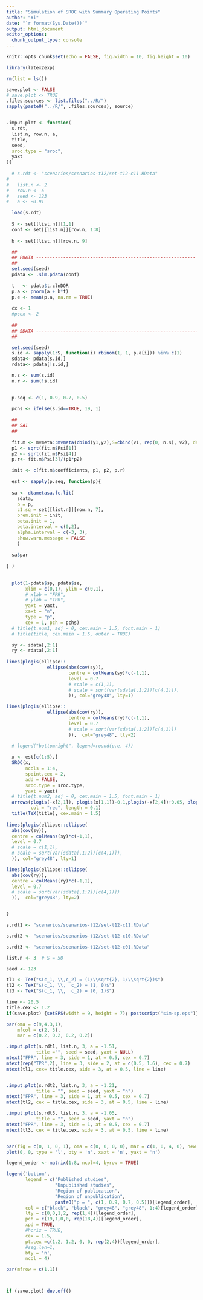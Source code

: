 ```yaml
---
title: "Simulation of SROC with Summary Operating Points"
author: "Yi"
date: "`r format(Sys.Date())`"
output: html_document
editor_options:
  chunk_output_type: console
---
```



```r
knitr::opts_chunk$set(echo = FALSE, fig.width = 10, fig.height = 10)

library(latex2exp)

rm(list = ls())

save.plot <- FALSE
# save.plot <- TRUE
.files.sources <- list.files("../R/")
sapply(paste0("../R/", .files.sources), source)


.imput.plot <- function(
  s.rdt,
  list.n, row.n, a,
  title, 
  seed,
  sroc.type = "sroc",
  yaxt
){
  
  # s.rdt <- "scenarios/scenarios-t12/set-t12-c11.RData"
# 
#   list.n <- 2
#   row.n <- 6
#   seed <- 123
#   a <- -0.91

  load(s.rdt)
  
  S <- set[[list.n]][1,1]
  conf <- set[[list.n]][row.n, 1:8]
  
  b <- set[[list.n]][row.n, 9]

  ##
  ## PDATA -----------------------------------------------------------
  ##
  set.seed(seed)
  pdata <- .sim.pdata(conf)
  
  t   <- pdata$t.clnDOR
  p.a <- pnorm(a + b*t)
  p.e <- mean(p.a, na.rm = TRUE)
  
  cx <- 1
  #pcex <- 2
  
  ##
  ## SDATA ------------------------------------------------------------
  ##

  set.seed(seed)
  s.id <- sapply(1:S, function(i) rbinom(1, 1, p.a[i])) %in% c(1)
  sdata<- pdata[s.id,] 
  rdata<- pdata[!s.id,] 

  n.s <- sum(s.id)
  n.r <- sum(!s.id)
  

  p.seq <- c(1, 0.9, 0.7, 0.5)
  
  pchs <- ifelse(s.id==TRUE, 19, 1)

  ##
  ## SA1
  ##
  
  fit.m <- mvmeta::mvmeta(cbind(y1,y2),S=cbind(v1, rep(0, n.s), v2), data = sdata, method="ml")
  p1 <- sqrt(fit.m$Psi[1])
  p2 <- sqrt(fit.m$Psi[4])
  p.r<- fit.m$Psi[3]/(p1*p2)

  init <- c(fit.m$coefficients, p1, p2, p.r)
  
  est <- sapply(p.seq, function(p){
  
  sa <- dtametasa.fc.lit(
    sdata,
    p = p, 
    c1.sq = set[[list.n]][row.n, 7],
    brem.init = init,
    beta.init = 1, 
    beta.interval = c(0,2),
    alpha.interval = c(-3, 3),
    show.warn.message = FALSE
    )
  
  sa$par
  
} )
  
  
  plot(1-pdata$sp, pdata$se, 
       xlim = c(0,1), ylim = c(0,1),
       # xlab = "FPR",
       # ylab = "TPR",
       yaxt = yaxt,
       xaxt = "n",
       type = "p",
       cex = 1, pch = pchs)
  # title(t.num1, adj = 0, cex.main = 1.5, font.main = 1)
  # title(title, cex.main = 1.5, outer = TRUE)

  sy <- sdata[,2:1]
  ry <- rdata[,2:1]
  
lines(plogis(ellipse::
               ellipse(abs(cov(sy)),
                       centre = colMeans(sy)*c(-1,1),
                       level = 0.7
                       # scale = c(1,1), 
                       # scale = sqrt(var(sdata[,1:2])[c(4,1)]),
                       )), col="grey48", lty=1)

lines(plogis(ellipse::
               ellipse(abs(cov(ry)),
                       centre = colMeans(ry)*c(-1,1),
                       level = 0.7
                       # scale = sqrt(var(sdata[,1:2])[c(4,1)])
                       )),  col="grey48", lty=2)
  
  # legend("bottomright", legend=round(p.e, 4))

  x <- est[c(1:5),]
  SROC(x,
       ncols = 1:4,
       spoint.cex = 2,
       add = FALSE,
       sroc.type = sroc.type,
       yaxt = yaxt)
  # title(t.num2, adj = 0, cex.main = 1.5, font.main = 1)
  arrows(plogis(-x[2,1]), plogis(x[1,1])-0.1,plogis(-x[2,4])+0.05, plogis(x[1,4])-0.1, 
         col = "red", length = 0.1)
  title(TeX(title), cex.main = 1.5)
  
lines(plogis(ellipse::ellipse(
  abs(cov(sy)),
  centre = colMeans(sy)*c(-1,1),
  level = 0.7
  # scale = c(1,1), 
  # scale = sqrt(var(sdata[,1:2])[c(4,1)]),
  )), col="grey48", lty=1)

lines(plogis(ellipse::ellipse(
  abs(cov(ry)),
  centre = colMeans(ry)*c(-1,1),
  level = 0.7
  # scale = sqrt(var(sdata[,1:2])[c(4,1)])
  )),  col="grey48", lty=2)


}


```


```r
s.rdt1 <- "scenarios/scenarios-t12/set-t12-c11.RData"

s.rdt2 <- "scenarios/scenarios-t12/set-t12-c10.RData"

s.rdt3 <- "scenarios/scenarios-t12/set-t12-c01.RData"

list.n <- 3  # S = 50

```




```r

seed <- 123

tl1 <- TeX("$(c_1, \\,c_2) = (1/\\sqrt{2}, 1/\\sqrt{2})$")
tl2 <- TeX("$(c_1, \\,  c_2) = (1, 0)$")
tl3 <- TeX("$(c_1, \\,  c_2) = (0, 1)$")

line <- 20.5
title.cex <- 1.2
if(save.plot) {setEPS(width = 9, height = 7); postscript("sim-sp.eps")}

par(oma = c(9,4,3,1),
    mfcol = c(2, 3), 
    mar = c(0.2, 0.2, 0.2, 0.2))

.imput.plot(s.rdt1, list.n, 3, a = -1.51, 
           title ="", seed = seed, yaxt = NULL)
mtext("FPR", line = 3, side = 1, at = 0.5, cex = 0.7)
mtext(rep("TPR",2), line = 3, side = 2, at = c(0.5, 1.6), cex = 0.7)
mtext(tl1, cex= title.cex, side = 3, at = 0.5, line = line)


.imput.plot(s.rdt2, list.n, 3, a = -1.21, 
           title = "", seed = seed, yaxt = "n")
mtext("FPR", line = 3, side = 1, at = 0.5, cex = 0.7)
mtext(tl2, cex = title.cex, side = 3, at = 0.5, line = line)

.imput.plot(s.rdt3, list.n, 3, a = -1.05, 
           title = "", seed = seed, yaxt = "n")
mtext("FPR", line = 3, side = 1, at = 0.5, cex = 0.7)
mtext(tl3, cex = title.cex, side = 3, at = 0.5, line = line)


par(fig = c(0, 1, 0, 1), oma = c(0, 0, 0, 0), mar = c(1, 0, 4, 0), new = TRUE)
plot(0, 0, type = 'l', bty = 'n', xaxt = 'n', yaxt = 'n')

legend_order <- matrix(1:8, ncol=4, byrow = TRUE)

legend('bottom',
       legend = c("Published studies", 
                  "Unpublished studies",
                  "Region of publication",
                  "Region of unpublication",
                  paste0("p = ", c(1, 0.9, 0.7, 0.5)))[legend_order], 
       col = c("black", "black", "grey48", "grey48", 1:4)[legend_order], 
       lty = c(0,0,1,2, rep(1,4))[legend_order],
       pch = c(19,1,0,0, rep(18,4))[legend_order],
       xpd = TRUE, 
       #horiz = TRUE, 
       cex = 1.5,
       pt.cex =c(1.2, 1.2, 0, 0, rep(2,4))[legend_order],
       #seg.len=1, 
       bty = 'n',
       ncol = 4)

par(mfrow = c(1,1))



if (save.plot) dev.off()
```

